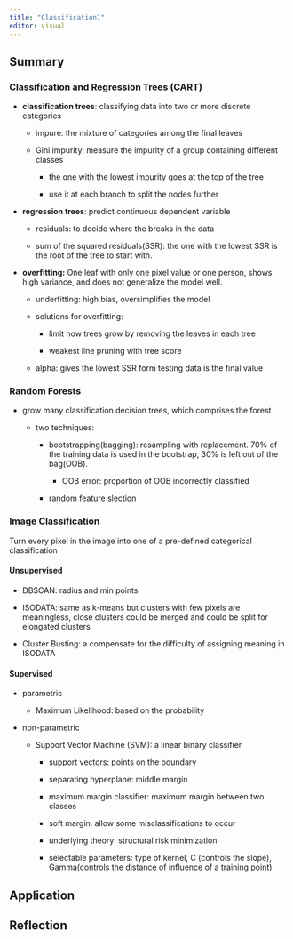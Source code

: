 ```yaml
---
title: "Classification1"
editor: visual
---
```


## Summary

### Classification and Regression Trees (CART)

-   **classification trees**: classifying data into two or more discrete categories

    -   impure: the mixture of categories among the final leaves

    -   Gini impurity: measure the impurity of a group containing different classes

        -   the one with the lowest impurity goes at the top of the tree

        -   use it at each branch to split the nodes further

-   **regression trees**: predict continuous dependent variable

    -   residuals: to decide where the breaks in the data

    -   sum of the squared residuals(SSR): the one with the lowest SSR is the root of the tree to start with.

-   **overfitting:** One leaf with only one pixel value or one person, shows high variance, and does not generalize the model well.

    -   underfitting: high bias, oversimplifies the model

    -   solutions for overfitting:

        -   limit how trees grow by removing the leaves in each tree

        -   weakest line pruning with tree score

    -   alpha: gives the lowest SSR form testing data is the final value

### Random Forests

-   grow many classification decision trees, which comprises the forest

    -   two techniques:

        -   bootstrapping(bagging): resampling with replacement. 70% of the training data is used in the bootstrap, 30% is left out of the bag(OOB).

            -   OOB error: proportion of OOB incorrectly classified

        -   random feature slection

### Image Classification

Turn every pixel in the image into one of a pre-defined categorical classification

#### Unsupervised

-   DBSCAN: radius and min points

-   ISODATA: same as k-means but clusters with few pixels are meaningless, close clusters could be merged and could be split for elongated clusters

-   Cluster Busting: a compensate for the difficulty of assigning meaning in ISODATA

#### Supervised

-   parametric

    -   Maximum Likelihood: based on the probability

-   non-parametric

    -   Support Vector Machine (SVM): a linear binary classifier
        -   support vectors: points on the boundary

        -   separating hyperplane: middle margin

        -   maximum margin classifier: maximum margin between two classes

        -   soft margin: allow some misclassifications to occur

        -   underlying theory: structural risk minimization

        -   selectable parameters: type of kernel, C (controls the slope), Gamma(controls the distance of influence of a training point)

## Application

## Reflection
